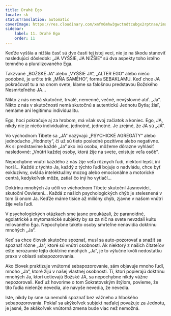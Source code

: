 ```yaml
---
title: Drahé Ego
locale: sk
statusTranslation: automatic
coverImage: https://res.cloudinary.com/xmfm6mhw3gwctndtcubgx2rptnae/image/upload/v1740468922/small_cover_tratado_de_psicologia_revolucionaria_a4c0dca4e0.webp
sidebar:
    label: 11. Drahé Ego
    order: 11
---
```

Keďže vyššia a nižšia časť sú dve časti tej istej veci, nie je na škodu stanoviť nasledujúci dôsledok: „JA VYŠŠIE, JA NIŽŠIE“ sú dva aspekty toho istého temného a pluralizovaného Ega.

Takzvané „BOŽSKÉ JA“ alebo „VYŠŠIE JA“, „ALTER EGO“ alebo niečo podobné, je určite trik „MŇA SAMÉHO“, forma SEBAKLAMU. Keď chce JA pokračovať tu a na onom svete, klame sa falošnou predstavou Božského Nesmrteľného JA...

Nikto z nás nemá skutočné, trvalé, nemenné, večné, nevýslovné atď. „Ja“. Nikto z nás v skutočnosti nemá skutočnú a autentickú Jednotu Bytia; žiaľ, nemáme ani legitímnu individualitu.

Ego, hoci pokračuje aj za hrobom, má však svoj začiatok a koniec. Ego, JA, nikdy nie je niečo individuálne, jednotné, jednotné. Je zrejmé, že JA sú „JÁ“.

Vo východnom Tibete sa „JÁ“ nazývajú „PSYCHICKÉ AGREGÁTY“ alebo jednoducho „Hodnoty“, či už sú tieto posledné pozitívne alebo negatívne. Ak si predstavíme každé „Ja“ ako inú osobu, môžeme dôrazne vyhlásiť nasledovné: „Vnútri každej osoby, ktorá žije na svete, existuje veľa osôb“.

Nepochybne vnútri každého z nás žije veľa rôznych ľudí, niektorí lepší, iní horší... Každé z týchto Ja, každý z týchto ľudí bojuje o nadvládu, chce byť exkluzívny, ovláda intelektuálny mozog alebo emocionálne a motorické centrá, kedykoľvek môže, zatiaľ čo iný ho vytlačí...

Doktrínu mnohých Ja učili vo východnom Tibete skutoční Jasnovidci, skutoční Osvietení... Každá z našich psychologických chýb je stelesnená v tom či onom Ja. Keďže máme tisíce až milióny chýb, zjavne v našom vnútri žije veľa ľudí.

V psychologických otázkach sme jasne preukázali, že paranoidné, egolatrické a mytomanické subjekty by sa za nič na svete nevzdali kultu milovaného Ega. Nepochybne takéto osoby smrteľne nenávidia doktrínu mnohých „Ja“.

Keď sa chce človek skutočne spoznať, musí sa auto-pozorovať a snažiť sa spoznať rôzne „Ja“, ktoré sú vnútri osobnosti. Ak niektorý z našich čitateľov ešte nerozumie tejto doktríne mnohých „Ja“, je to výlučne kvôli nedostatku praxe v oblasti sebapozorovania.

Ako človek praktizuje vnútorné sebapozorovanie, sám objavuje mnoho ľudí, mnoho „Ja“, ktoré žijú v našej vlastnej osobnosti. Tí, ktorí popierajú doktrínu mnohých Ja, ktorí uctievajú Božské JA, sa nepochybne nikdy vážne nepozorovali. Keď už hovoríme o tom Sokratovským štýlom, povieme, že títo ľudia nielenže nevedia, ale navyše nevedia, že nevedia.

Iste, nikdy by sme sa nemohli spoznať bez vážneho a hlbokého sebapozorovania. Pokiaľ sa akýkoľvek subjekt naďalej považuje za Jednotu, je jasné, že akákoľvek vnútorná zmena bude viac než nemožná.

